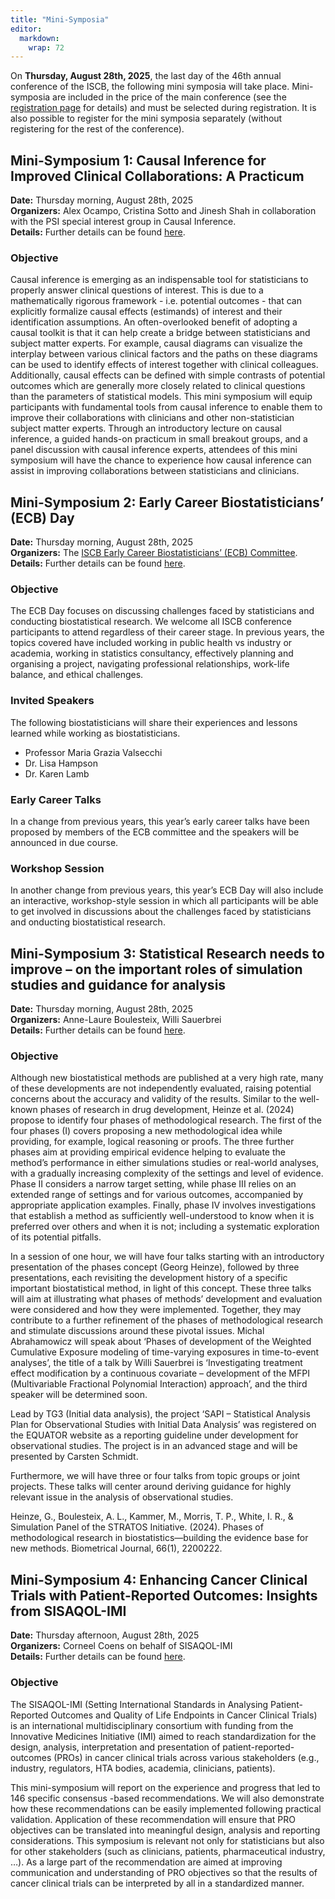 ```yaml
---
title: "Mini-Symposia"
editor: 
  markdown: 
    wrap: 72
---
```


On **Thursday, August 28th, 2025**, the last day of the 46th annual conference of the ISCB, the following mini symposia will take place. Mini-symposia are included in the price of the main conference (see the [registration page](registration.qmd) for details) and must be selected during registration.
It is also possible to register for the mini symposia separately (without registering for the rest of the conference). 

## Mini-Symposium 1: Causal Inference for Improved Clinical Collaborations: A Practicum

**Date:** Thursday morning, August 28th, 2025\
**Organizers:** Alex Ocampo, Cristina Sotto and Jinesh Shah in collaboration with the
PSI special interest group in Causal Inference.  
**Details:** Further details can be found [here](mini-symposia-1.qmd).

### Objective

Causal inference is emerging as an indispensable tool for statisticians
to properly answer clinical questions of interest. This is due to a
mathematically rigorous framework - i.e. potential outcomes - that can
explicitly formalize causal effects (estimands) of interest and their
identification assumptions. An often-overlooked benefit of adopting a
causal toolkit is that it can help create a bridge between statisticians
and subject matter experts. For example, causal diagrams can visualize
the interplay between various clinical factors and the paths on these
diagrams can be used to identify effects of interest together with
clinical colleagues. Additionally, causal effects can be defined with
simple contrasts of potential outcomes which are generally more closely
related to clinical questions than the parameters of statistical models.
This mini symposium will equip participants with fundamental tools from
causal inference to enable them to improve their collaborations with
clinicians and other non-statistician subject matter experts. Through an
introductory lecture on causal inference, a guided hands-on practicum in
small breakout groups, and a panel discussion with causal inference
experts, attendees of this mini symposium will have the chance to
experience how causal inference can assist in improving collaborations
between statisticians and clinicians.

## Mini-Symposium 2: Early Career Biostatisticians' (ECB) Day

**Date:** Thursday morning, August 28th, 2025\
**Organizers:** The [ISCB Early Career Biostatisticians’ (ECB) Committee](https://iscb.international/early-career-biostatisticians/).\
**Details:** Further details can be found [here](mini-symposia-2.qmd).

### Objective

The ECB Day focuses on discussing challenges faced by statisticians and
conducting biostatistical research. We welcome all ISCB conference
participants to attend regardless of their career stage. In previous
years, the topics covered have included working in public health vs
industry or academia, working in statistics consultancy, effectively
planning and organising a project, navigating professional
relationships, work-life balance, and ethical challenges.

### Invited Speakers

The following biostatisticians will share their experiences and lessons
learned while working as biostatisticians.

-   Professor Maria Grazia Valsecchi
-   Dr. Lisa Hampson
-   Dr. Karen Lamb

### Early Career Talks

In a change from previous years, this year’s early career talks have
been proposed by members of the ECB committee and the speakers will be
announced in due course.

### Workshop Session

In another change from previous years, this year’s ECB Day will also
include an interactive, workshop-style session in which all participants
will be able to get involved in discussions about the challenges faced
by statisticians and onducting biostatistical research.

## Mini-Symposium 3: Statistical Research needs to improve – on the important roles of simulation studies and guidance for analysis

**Date:** Thursday morning, August 28th, 2025\
**Organizers:** Anne-Laure Boulesteix, Willi Sauerbrei\
**Details:** Further details can be found [here](mini-symposia-3.qmd).

### Objective

Although new biostatistical methods are published at a very high rate,
many of these developments are not independently evaluated, raising
potential concerns about the accuracy and validity of the results.
Similar to the well-known phases of research in drug development, Heinze
et al. (2024) propose to identify four phases of methodological
research. The first of the four phases (I) covers proposing a new
methodological idea while providing, for example, logical reasoning or
proofs. The three further phases aim at providing empirical evidence
helping to evaluate the method’s performance in either simulations
studies or real-world analyses, with a gradually increasing complexity
of the settings and level of evidence. Phase II considers a narrow
target setting, while phase III relies on an extended range of settings
and for various outcomes, accompanied by appropriate application
examples. Finally, phase IV involves investigations that establish a
method as sufficiently well-understood to know when it is preferred over
others and when it is not; including a systematic exploration of its
potential pitfalls.

In a session of one hour, we will have four talks starting with an
introductory presentation of the phases concept (Georg Heinze), followed
by three presentations, each revisiting the development history of a
specific important biostatistical method, in light of this concept.
These three talks will aim at illustrating what phases of methods’
development and evaluation were considered and how they were
implemented. Together, they may contribute to a further refinement of
the phases of methodological research and stimulate discussions around
these pivotal issues. Michal Abrahamowicz will speak about ‘Phases of
development of the Weighted Cumulative Exposure modeling of time-varying
exposures in time-to-event analyses’, the title of a talk by Willi
Sauerbrei is ‘Investigating treatment effect modification by a
continuous covariate – development of the MFPI (Multivariable Fractional
Polynomial Interaction) approach’, and the third speaker will be
determined soon.

Lead by TG3 (Initial data analysis), the project ‘SAPI – Statistical
Analysis Plan for Observational Studies with Initial Data Analysis’ was
registered on the EQUATOR website as a reporting guideline under
development for observational studies. The project is in an advanced
stage and will be presented by Carsten Schmidt.

Furthermore, we will have three or four talks from topic groups or joint
projects. These talks will center around deriving guidance for highly
relevant issue in the analysis of observational studies.

Heinze, G., Boulesteix, A. L., Kammer, M., Morris, T. P., White, I. R.,
& Simulation Panel of the STRATOS Initiative. (2024). Phases of
methodological research in biostatistics—building the evidence base for
new methods. Biometrical Journal, 66(1), 2200222.

## Mini-Symposium 4: Enhancing Cancer Clinical Trials with Patient-Reported Outcomes: Insights from SISAQOL-IMI

**Date:** Thursday afternoon, August 28th, 2025\
**Organizers:** Corneel Coens on behalf of SISAQOL-IMI\
**Details:** Further details can be found [here](mini-symposia-4.qmd).

### Objective

The SISAQOL-IMI (Setting International Standards in Analysing
Patient-Reported Outcomes and Quality of Life Endpoints in Cancer
Clinical Trials) is an international multidisciplinary consortium with
funding from the Innovative Medicines Initiative (IMI) aimed to reach
standardization for the design, analysis, interpretation and
presentation of patient-reported-outcomes (PROs) in cancer clinical
trials across various stakeholders (e.g., industry, regulators, HTA
bodies, academia, clinicians, patients).

This mini-symposium will report on the experience and progress that led
to 146 specific consensus -based recommendations. We will also
demonstrate how these recommendations can be easily implemented
following practical validation. Application of these recommendation will
ensure that PRO objectives can be translated into meaningful design,
analysis and reporting considerations. This symposium is relevant not
only for statisticians but also for other stakeholders (such as
clinicians, patients, pharmaceutical industry, …). As a large part of
the recommendation are aimed at improving communication and
understanding of PRO objectives so that the results of cancer clinical
trials can be interpreted by all in a standardized manner.
